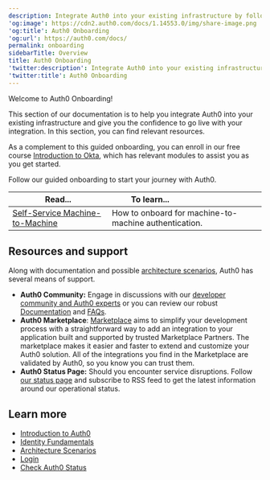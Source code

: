 ```yaml
---
description: Integrate Auth0 into your existing infrastructure by following the  B2B, B2C, or M2M pathway.
'og:image': https://cdn2.auth0.com/docs/1.14553.0/img/share-image.png
'og:title': Auth0 Onboarding
'og:url': https://auth0.com/docs/
permalink: onboarding
sidebarTitle: Overview
title: Auth0 Onboarding
'twitter:description': Integrate Auth0 into your existing infrastructure by following  the B2B, B2C, or M2M pathway.
'twitter:title': Auth0 Onboarding
---
```

Welcome to Auth0 Onboarding!

This section of our documentation is to help you integrate Auth0 into your existing infrastructure and give you the confidence to go live with your integration. In this section, you can find relevant resources.

As a complement to this guided onboarding, you can enroll in our free course [Introduction to Okta](https://www.okta.com/training/introduction-to-okta-formerly-okta-basics), which has relevant modules to assist you as you get started.

Follow our guided onboarding to start your journey with Auth0.

<table class="table"><thead>
<tr>
<th><strong>Read...</strong></th>
<th><strong>To learn...</strong>                                </th>
</tr>
</thead>
<tbody>
<tr>
<td><a href="/get-started/onboarding/self-service-m2m">Self-Service Machine-to-Machine</a></td>
<td>How to onboard for machine-to-machine authentication.</td>
</tr>
</tbody>
</table>

## Resources and support

Along with documentation and possible [architecture scenarios](/get-started/architecture-scenarios), Auth0 has several means of support.

* **Auth0 Community:** Engage in discussions with our [developer community and Auth0 experts](https://community.auth0.com/) or you can review our robust [Documentation](https://auth0.com/docs) and [FAQs](https://community.auth0.com/c/faq).
* **Auth0 Marketplace**: [Marketplace](http://marketplace.auth0.com/) aims to simplify your development process with a straightforward way to add an integration to your application built and supported by trusted Marketplace Partners. The marketplace makes it easier and faster to extend and customize your Auth0 solution. All of the integrations you find in the Marketplace are validated by Auth0, so you know you can trust them.
* **Auth0 Status Page:** Should you encounter service disruptions. Follow [our status page](https://status.auth0.com/) and subscribe to RSS feed to get the latest information around our operational status.

## Learn more

* [Introduction to Auth0](/get-started/identity-fundamentals/introduction-to-auth0)
* [Identity Fundamentals](/get-started/identity-fundamentals)
* [Architecture Scenarios](/get-started/architecture-scenarios)
* [Login](/authenticate/login)
* [Check Auth0 Status](/deploy-monitor/monitor/check-auth0-status)